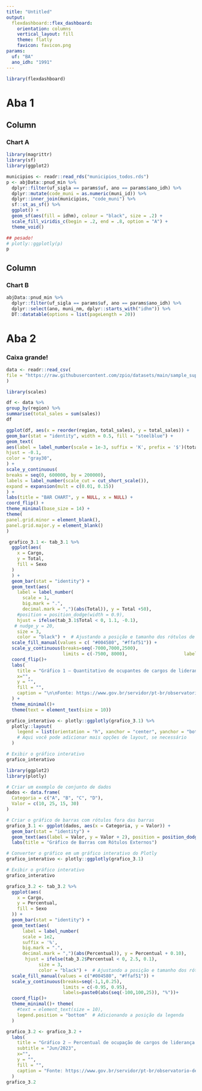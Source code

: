 ```yaml
---
title: "Untitled"
output: 
  flexdashboard::flex_dashboard:
    orientation: columns
    vertical_layout: fill
    theme: flatly
    favicon: favicon.png
params:
  uf: "BA"
  ano_idh: "1991"
---
```


```r
library(flexdashboard)
```

# Aba 1

## Column {data-width="650"}

### Chart A

```r
library(magrittr)
library(sf)
library(ggplot2)

municipios <- readr::read_rds("municipios_todos.rds")
p <- abjData::pnud_min %>%
  dplyr::filter(uf_sigla == params$uf, ano == params$ano_idh) %>% 
  dplyr::mutate(code_muni = as.numeric(muni_id)) %>% 
  dplyr::inner_join(municipios, "code_muni") %>% 
  sf::st_as_sf() %>% 
  ggplot() +
  geom_sf(aes(fill = idhm), colour = "black", size = .2) +
  scale_fill_viridis_c(begin = .2, end = .8, option = "A") +
  theme_void()

## pesado!
# plotly::ggplotly(p)
p
```

## Column {data-width="350"}

### Chart B

```r
abjData::pnud_min %>% 
  dplyr::filter(uf_sigla == params$uf, ano == params$ano_idh) %>% 
  dplyr::select(ano, muni_nm, dplyr::starts_with("idhm")) %>% 
  DT::datatable(options = list(pageLength = 20))
```

# Aba 2

### Caixa grande!

```r
data <- readr::read_csv(
file = "https://raw.githubusercontent.com/zpio/datasets/main/sample_superstore.csv"
)

```

```r
library(scales)

df <- data %>%
group_by(region) %>%
summarise(total_sales = sum(sales))
df

ggplot(df, aes(x = reorder(region, total_sales), y = total_sales)) +
geom_bar(stat = "identity", width = 0.5, fill = "steelblue") +
geom_text(
aes(label = label_number(scale = 1e-3, suffix = 'K', prefix = '$')(total_sales)),
hjust = -0.1,
color = "gray30",
) +
scale_y_continuous(
breaks = seq(0, 600000, by = 200000),
labels = label_number(scale_cut = cut_short_scale()),
expand = expansion(mult = c(0.01, 0.15))
) +
labs(title = "BAR CHART", y = NULL, x = NULL) +
coord_flip() +
theme_minimal(base_size = 14) +
theme(
panel.grid.minor = element_blank(),
panel.grid.major.y = element_blank()
)


```

```r
 grafico_3.1 <- tab_3.1 %>%
  ggplot(aes(
    x = Cargo,
    y = Total,
    fill = Sexo
  )
  ) +
  geom_bar(stat = "identity") +
  geom_text(aes(
    label = label_number(
      scale = 1,
      big.mark = ".",
      decimal.mark = ",")(abs(Total)), y = Total +50),
    #position = position_dodge(width = 0.9),
    hjust = ifelse(tab_3.1$Total < 0, 1.1, -0.1),  
   # nudge_y = 20, 
    size = 3, 
    color = "black") +  # Ajustando a posição e tamanho dos rótulos de dados
  scale_fill_manual(values = c( "#004580", "#ffaf51")) +
  scale_y_continuous(breaks=seq(-7000,7000,2500),
                     limits = c(-7500, 8000),                     labels=paste0(abs(seq(-7000,7000,2500))))+
  coord_flip()+
  labs(
    title = "Gráfico 1 – Quantitativo de ocupantes de cargos de liderança em jun/2023",
    x="",
    y = "",
    fill = "",
    caption = "\n\nFonte: https://www.gov.br/servidor/pt-br/observatorio-de-pessoal-govbr/"
  ) +
  theme_minimal()+
  theme(text = element_text(size = 10)) 
```

```r
grafico_interativo <- plotly::ggplotly(grafico_3.1) %>%
  plotly::layout(
    legend = list(orientation = "h", xanchor = "center", yanchor = "bottom", x = 0.5, y = -0.2)
    # Aqui você pode adicionar mais opções de layout, se necessário
  )

# Exibir o gráfico interativo
grafico_interativo
```


```r
library(ggplot2)
library(plotly)

# Criar um exemplo de conjunto de dados
dados <- data.frame(
  Categoria = c("A", "B", "C", "D"),
  Valor = c(10, 25, 15, 30)
)

# Criar o gráfico de barras com rótulos fora das barras
grafico_3.1 <- ggplot(dados, aes(x = Categoria, y = Valor)) +
  geom_bar(stat = "identity") +
  geom_text(aes(label = Valor, y = Valor + 2), position = position_dodge(width = 0.9)) +
  labs(title = "Gráfico de Barras com Rótulos Externos")

# Converter o gráfico em um gráfico interativo do Plotly
grafico_interativo <- plotly::ggplotly(grafico_3.1)

# Exibir o gráfico interativo
grafico_interativo

```

```r
grafico_3.2 <- tab_3.2 %>%
  ggplot(aes(
    x = Cargo,
    y = Percentual,
    fill = Sexo
  )) +
  geom_bar(stat = "identity") +
  geom_text(aes(
      label = label_number(
      scale = 1e2,
      suffix = '%',
      big.mark = ".",
      decimal.mark = ",")(abs(Percentual)), y = Percentual + 0.10), 
       hjust = ifelse(tab_3.2$Percentual < 0, 2.5, 0.1),
            size = 3, 
            color = "black") +  # Ajustando a posição e tamanho dos rótulos de dados
  scale_fill_manual(values = c("#004580", "#ffaf51")) +
  scale_y_continuous(breaks=seq(-1,1,0.25),
                     limits = c(-0.95, 0.95),
                     labels=paste0(abs(seq(-100,100,25)), "%"))+
  coord_flip()+
  theme_minimal()+ theme(
    #text = element_text(size = 10),
    legend.position = "bottom"  # Adicionando a posição da legenda
  )

grafico_3.2 <- grafico_3.2 +
  labs(
    title = "Gráfico 2 – Percentual de ocupação de cargos de liderança por gênero",
    subtitle = "Jun/2023",
    x="",
    y = "",
    fill = "",
    caption = "Fonte: https://www.gov.br/servidor/pt-br/observatorio-de-pessoal-govbr"
  ) 
grafico_3.2
```


